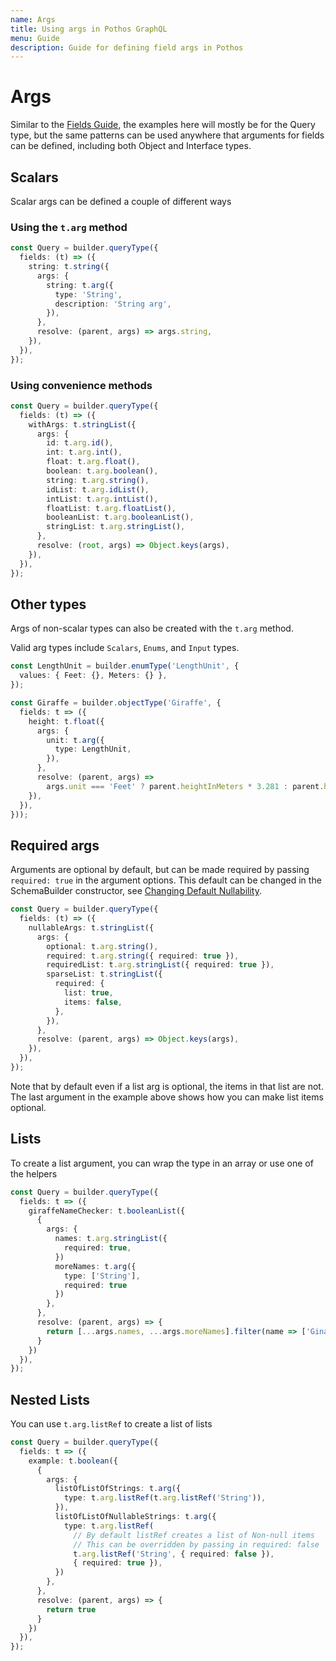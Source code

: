 ```yaml
---
name: Args
title: Using args in Pothos GraphQL
menu: Guide
description: Guide for defining field args in Pothos
---
```





# Args

Similar to the [Fields Guide](./fields), the examples here will mostly be for the Query type, but
the same patterns can be used anywhere that arguments for fields can be defined, including both
Object and Interface types.

## Scalars

Scalar args can be defined a couple of different ways

### Using the `t.arg` method

```typescript
const Query = builder.queryType({
  fields: (t) => ({
    string: t.string({
      args: {
        string: t.arg({
          type: 'String',
          description: 'String arg',
        }),
      },
      resolve: (parent, args) => args.string,
    }),
  }),
});
```

### Using convenience methods

```typescript
const Query = builder.queryType({
  fields: (t) => ({
    withArgs: t.stringList({
      args: {
        id: t.arg.id(),
        int: t.arg.int(),
        float: t.arg.float(),
        boolean: t.arg.boolean(),
        string: t.arg.string(),
        idList: t.arg.idList(),
        intList: t.arg.intList(),
        floatList: t.arg.floatList(),
        booleanList: t.arg.booleanList(),
        stringList: t.arg.stringList(),
      },
      resolve: (root, args) => Object.keys(args),
    }),
  }),
});
```

## Other types

Args of non-scalar types can also be created with the `t.arg` method.

Valid arg types include `Scalars`, `Enums`, and `Input` types.

```typescript
const LengthUnit = builder.enumType('LengthUnit', {
  values: { Feet: {}, Meters: {} },
});

const Giraffe = builder.objectType('Giraffe', {
  fields: t => ({
    height: t.float({
      args: {
        unit: t.arg({
          type: LengthUnit,
        }),
      },
      resolve: (parent, args) =>
        args.unit === 'Feet' ? parent.heightInMeters * 3.281 : parent.heightInMeters,
    }),
  }),
}));
```

## Required args

Arguments are optional by default, but can be made required by passing `required: true` in the
argument options. This default can be changed in the SchemaBuilder constructor, see
[Changing Default Nullability](./changing-default-nullability).

```typescript
const Query = builder.queryType({
  fields: (t) => ({
    nullableArgs: t.stringList({
      args: {
        optional: t.arg.string(),
        required: t.arg.string({ required: true }),
        requiredList: t.arg.stringList({ required: true }),
        sparseList: t.stringList({
          required: {
            list: true,
            items: false,
          },
        }),
      },
      resolve: (parent, args) => Object.keys(args),
    }),
  }),
});
```

Note that by default even if a list arg is optional, the items in that list are not. The last
argument in the example above shows how you can make list items optional.

## Lists

To create a list argument, you can wrap the type in an array or use one of the helpers

```typescript
const Query = builder.queryType({
  fields: t => ({
    giraffeNameChecker: t.booleanList({
      {
        args: {
          names: t.arg.stringList({
            required: true,
          })
          moreNames: t.arg({
            type: ['String'],
            required: true
          })
        },
      },
      resolve: (parent, args) => {
        return [...args.names, ...args.moreNames].filter(name => ['Gina', 'James'].includes(name)),
      }
    })
  }),
});
```

## Nested Lists

You can use `t.arg.listRef` to create a list of lists

```typescript
const Query = builder.queryType({
  fields: t => ({
    example: t.boolean({
      {
        args: {
          listOfListOfStrings: t.arg({
            type: t.arg.listRef(t.arg.listRef('String')),
          }),
          listOfListOfNullableStrings: t.arg({
            type: t.arg.listRef(
              // By default listRef creates a list of Non-null items
              // This can be overridden by passing in required: false
              t.arg.listRef('String', { required: false }),
              { required: true }),
          })
        },
      },
      resolve: (parent, args) => {
        return true
      }
    })
  }),
});
```
